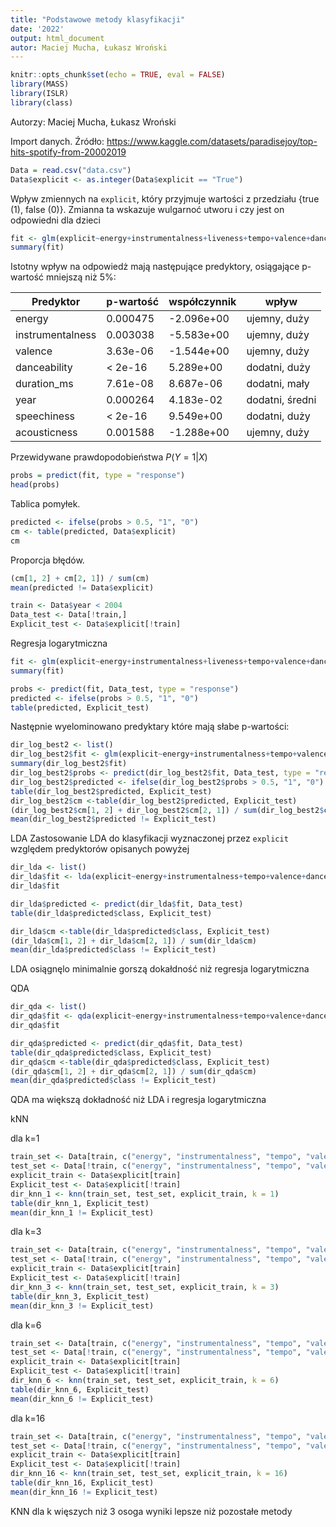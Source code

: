 ```yaml
---
title: "Podstawowe metody klasyfikacji"
date: '2022'
output: html_document
autor: Maciej Mucha, Łukasz Wroński
---
```


```r
knitr::opts_chunk$set(echo = TRUE, eval = FALSE)
library(MASS)
library(ISLR)
library(class)

```

Autorzy: Maciej Mucha, Łukasz Wroński

Import danych. Źródło: <https://www.kaggle.com/datasets/paradisejoy/top-hits-spotify-from-20002019>

```r
Data = read.csv("data.csv")
Data$explicit <- as.integer(Data$explicit == "True")
```

Wpływ zmiennych na `explicit`, który przyjmuje wartości z przedziału {true (1), false (0)}. Zmianna ta wskazuje wulgarnoć utworu i czy jest on odpowiedni dla dzieci

```r
fit <- glm(explicit~energy+instrumentalness+liveness+tempo+valence+danceability+duration_ms+year+popularity+loudness+speechiness+acousticness, family = binomial, data = Data)
summary(fit)
```

Istotny wpływ na odpowiedż mają następujące predyktory, osiągające p-wartość mniejszą niż 5%:

| Predyktor        | p-wartość | współczynnik | wpływ           |
|------------------|-----------|--------------|-----------------|
| energy           | 0.000475  | -2.096e+00   | ujemny, duży    |
| instrumentalness | 0.003038  | -5.583e+00   | ujemny, duży    |
| valence          | 3.63e-06  | -1.544e+00   | ujemny, duży    |
| danceability     | \< 2e-16  | 5.289e+00    | dodatni, duży   |
| duration_ms      | 7.61e-08  | 8.687e-06    | dodatni, mały   |
| year             | 0.000264  | 4.183e-02    | dodatni, średni |
| speechiness      | \< 2e-16  | 9.549e+00    | dodatni, duży   |
| acousticness     | 0.001588  | -1.288e+00   | ujemny, duży    |

Przewidywane prawdopodobieństwa $P(Y = 1 | X)$

```r
probs = predict(fit, type = "response")
head(probs)
```

Tablica pomyłek.

```r
predicted <- ifelse(probs > 0.5, "1", "0")
cm <- table(predicted, Data$explicit)
cm
```

Proporcja błędów.

```r
(cm[1, 2] + cm[2, 1]) / sum(cm)
mean(predicted != Data$explicit)
```

```r
train <- Data$year < 2004
Data_test <- Data[!train,]
Explicit_test <- Data$explicit[!train]
```

Regresja logarytmiczna

```r
fit <- glm(explicit~energy+instrumentalness+liveness+tempo+valence+danceability+duration_ms+year+popularity+loudness+speechiness+acousticness, family = binomial, data = Data, subset = train)
summary(fit)
```

```r
probs <- predict(fit, Data_test, type = "response")
predicted <- ifelse(probs > 0.5, "1", "0")
table(predicted, Explicit_test)
```

Następnie wyelominowano predyktary które mają słabe p-wartości:

```r
dir_log_best2 <- list()
dir_log_best2$fit <- glm(explicit~energy+instrumentalness+tempo+valence+danceability+duration_ms+year+acousticness, family = binomial, data = Data, subset = train)
summary(dir_log_best2$fit)
dir_log_best2$probs <- predict(dir_log_best2$fit, Data_test, type = "response")
dir_log_best2$predicted <- ifelse(dir_log_best2$probs > 0.5, "1", "0")
table(dir_log_best2$predicted, Explicit_test)
dir_log_best2$cm <-table(dir_log_best2$predicted, Explicit_test)
(dir_log_best2$cm[1, 2] + dir_log_best2$cm[2, 1]) / sum(dir_log_best2$cm)
mean(dir_log_best2$predicted != Explicit_test)
```

LDA Zastosowanie LDA do klasyfikacji wyznaczonej przez `explicit` względem predyktorów opisanych powyżej

```r
dir_lda <- list()
dir_lda$fit <- lda(explicit~energy+instrumentalness+tempo+valence+danceability+duration_ms+year+acousticness, data = Data, subset = train)
dir_lda$fit
```

```r
dir_lda$predicted <- predict(dir_lda$fit, Data_test)
table(dir_lda$predicted$class, Explicit_test)
```

```r
dir_lda$cm <-table(dir_lda$predicted$class, Explicit_test)
(dir_lda$cm[1, 2] + dir_lda$cm[2, 1]) / sum(dir_lda$cm)
mean(dir_lda$predicted$class != Explicit_test)
```

LDA osiągnęlo minimalnie gorszą dokałdność niż regresja logarytmiczna

QDA

```r
dir_qda <- list()
dir_qda$fit <- qda(explicit~energy+instrumentalness+tempo+valence+danceability+duration_ms+year+acousticness, data = Data, subset = train)
dir_qda$fit
```

```r
dir_qda$predicted <- predict(dir_qda$fit, Data_test)
table(dir_qda$predicted$class, Explicit_test)
dir_qda$cm <-table(dir_qda$predicted$class, Explicit_test)
(dir_qda$cm[1, 2] + dir_qda$cm[2, 1]) / sum(dir_qda$cm)
mean(dir_qda$predicted$class != Explicit_test)
```

QDA ma większą dokładność niż LDA i regresja logarytmiczna

kNN

dla k=1

```r
train_set <- Data[train, c("energy", "instrumentalness", "tempo", "valence", "danceability", "year", "acousticness")]
test_set <- Data[!train, c("energy", "instrumentalness", "tempo", "valence", "danceability", "year", "acousticness")]
explicit_train <- Data$explicit[train]
Explicit_test <- Data$explicit[!train]
dir_knn_1 <- knn(train_set, test_set, explicit_train, k = 1)
table(dir_knn_1, Explicit_test)
mean(dir_knn_1 != Explicit_test)
```

dla k=3

```r
train_set <- Data[train, c("energy", "instrumentalness", "tempo", "valence", "danceability", "year", "acousticness")]
test_set <- Data[!train, c("energy", "instrumentalness", "tempo", "valence", "danceability", "year", "acousticness")]
explicit_train <- Data$explicit[train]
Explicit_test <- Data$explicit[!train]
dir_knn_3 <- knn(train_set, test_set, explicit_train, k = 3)
table(dir_knn_3, Explicit_test)
mean(dir_knn_3 != Explicit_test)
```

dla k=6

```r
train_set <- Data[train, c("energy", "instrumentalness", "tempo", "valence", "danceability", "year", "acousticness")]
test_set <- Data[!train, c("energy", "instrumentalness", "tempo", "valence", "danceability", "year", "acousticness")]
explicit_train <- Data$explicit[train]
Explicit_test <- Data$explicit[!train]
dir_knn_6 <- knn(train_set, test_set, explicit_train, k = 6)
table(dir_knn_6, Explicit_test)
mean(dir_knn_6 != Explicit_test)
```

dla k=16

```r
train_set <- Data[train, c("energy", "instrumentalness", "tempo", "valence", "danceability", "year", "acousticness")]
test_set <- Data[!train, c("energy", "instrumentalness", "tempo", "valence", "danceability", "year", "acousticness")]
explicit_train <- Data$explicit[train]
Explicit_test <- Data$explicit[!train]
dir_knn_16 <- knn(train_set, test_set, explicit_train, k = 16)
table(dir_knn_16, Explicit_test)
mean(dir_knn_16 != Explicit_test)
```

KNN dla k więszych niż 3 osoga wyniki lepsze niż pozostałe metody

